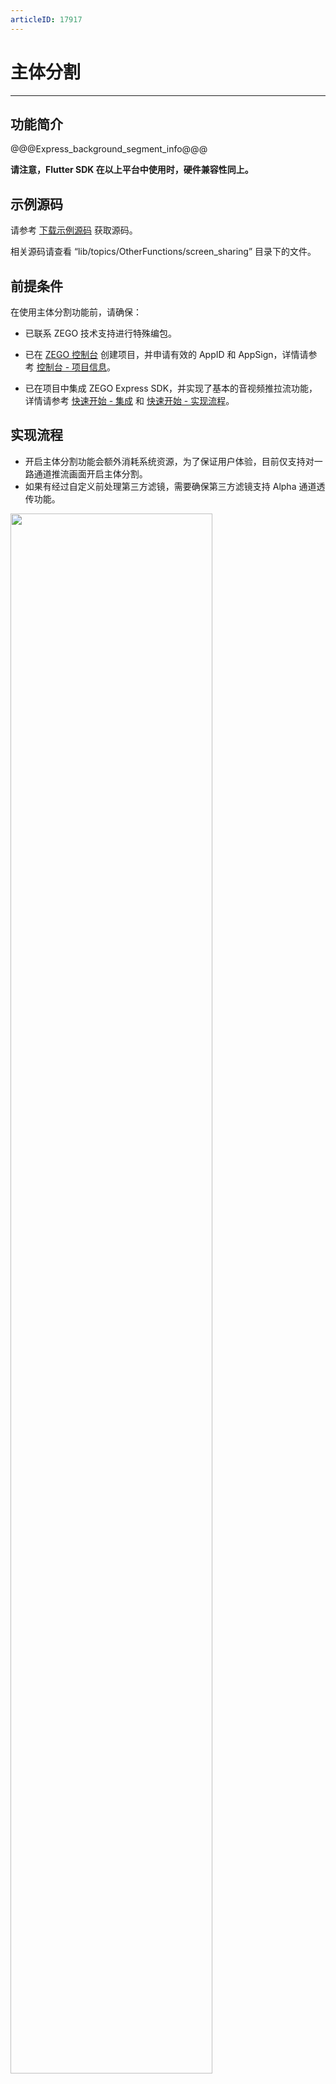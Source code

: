 ```yaml
---
articleID: 17917
---
```

# 主体分割

- - -

## 功能简介


@@@Express_background_segment_info@@@

**请注意，Flutter SDK 在以上平台中使用时，硬件兼容性同上。**

## 示例源码

请参考 [下载示例源码](#3130) 获取源码。

相关源码请查看 “lib/topics/OtherFunctions/screen_sharing” 目录下的文件。

## 前提条件

在使用主体分割功能前，请确保：

- 已联系 ZEGO 技术支持进行特殊编包。

- 已在 [ZEGO 控制台](https://console.zego.im) 创建项目，并申请有效的 AppID 和 AppSign，详情请参考 [控制台 - 项目信息](https://doc-zh.zego.im/article/12107)。
- 已在项目中集成 ZEGO Express SDK，并实现了基本的音视频推拉流功能，详情请参考 [快速开始 - 集成](!Integration/SDK_Integration) 和 [快速开始 - 实现流程](!Integration/Solution_Implementation)。


## 实现流程

<div class = "mk-warning">

- 开启主体分割功能会额外消耗系统资源，为了保证用户体验，目前仅支持对一路通道推流画面开启主体分割。
- 如果有经过自定义前处理第三方滤镜，需要确保第三方滤镜支持 Alpha 通道透传功能。
</div>

<img src="/Pics/subject_segmentation/subject_segmentation_flutter.png" width="80%">

请注意，开发者可根据自己的业务场景需要，选择是否实现上图中的 **（可选）** 步骤。如需实现，请参考下文中的具体说明。

### 1 初始化和登录房间

初始化和登录房间的具体流程，请参考实现视频通话文档中的 “[3.1 创建引擎](!Integration/Solution_Implementation#3_1)”及“[3.2 登录房间](!Integration/Solution_Implementation#3_2)”。


### 2 监听主体分割状态回调

调用 [onVideoObjectSegmentationStateChanged](/unique-api/express-video-sdkhttps://doc-zh.zego.im/article/dart_flutter/zego_express_engine/ZegoExpressEngine/onVideoObjectSegmentationStateChanged.html) 接口，监听主体分割状态回调。

<div class = 'mk-warning'>

主体分割的状态回调依赖于开启预览或者推流，即如需监听 [onVideoObjectSegmentationStateChanged](/unique-api/express-video-sdkhttps://doc-zh.zego.im/article/dart_flutter/zego_express_engine/ZegoExpressEngine/onVideoObjectSegmentationStateChanged.html) 回调，需要调用预览 [startPreview](/unique-api/express-video-sdkhttps://doc-zh.zego.im/article/dart_flutter/zego_express_engine/ZegoExpressEnginePublisher/startPreview.html) 或推流 [startPublishingStream](/unique-api/express-video-sdkhttps://doc-zh.zego.im/article/dart_flutter/zego_express_engine/ZegoExpressEnginePublisher/startPublishingStream.html)。
</div>

```dart
ZegoExpressEngine.onVideoObjectSegmentationStateChanged = (state, channel, errorCode) {
  ZegoLog().addLog(
      'Video object segmentation state changed. state: $state, errorCode: $errorCode, channel: $channel');
};
```


### 3 使用主体分割实现不同的业务功能

<div class="mk-warning">

开发者如需更新主体分割类型、背景处理类型，需要修改 [ZegoObjectSegmentationConfig](/unique-api/express-video-sdkhttps://doc-zh.zego.im/article/dart_flutter/zego_express_engine/ZegoObjectSegmentationConfig-class.html) 的配置，并再次调用 [enableVideoObjectSegmentation](/unique-api/express-video-sdkhttps://doc-zh.zego.im/article/dart_flutter/zego_express_engine/ZegoExpressEnginePublisher/enableVideoObjectSegmentation.html) 接口开启主体分割，即可更新主体分割效果；更新结果将通过 [onVideoObjectSegmentationStateChanged](/unique-api/express-video-sdkhttps://doc-zh.zego.im/article/dart_flutter/zego_express_engine/ZegoExpressEngine/onVideoObjectSegmentationStateChanged.html) 回调通知给开发者。 
</div>

#### 背景虚化

<details class="zg-primary">
    <summary>使用主体分割实现背景虚化</summary>

调用 [enableVideoObjectSegmentation](/unique-api/express-video-sdkhttps://doc-zh.zego.im/article/dart_flutter/zego_express_engine/ZegoExpressEnginePublisher/enableVideoObjectSegmentation.html) 接口，开启主体分割，并设置背景处理类型为“虚化”。

```dart
ZegoObjectSegmentationConfig config = ZegoObjectSegmentationConfig.defaultConfig();
config.objectSegmentationType = ZegoObjectSegmentationType.AnyBackground;//根据实际情况选择需要开启的主体分割类型
config.backgroundConfig.processType = ZegoBackgroundProcessType.Blur;//设置背景处理方式为虚化
config.backgroundConfig.blurLevel = ZegoBackgroundBlurLevel.Medium;//设置背景虚化级别为中
engine.enableVideoObjectSegmentation(enable, config, ZegoPublishChannel.Main);//开启主体分割
```
</details>

#### 虚拟背景

<details class="zg-primary">
    <summary>使用主体分割实现虚拟背景</summary>

虚拟背景支持两种类型素材：

- 图片。
  当前支持 “PNG” 与 “JPEG” 两种图片格式，即 “.png”、“.jpg”、“.jpeg” 三种后缀的图片文件。
- 视频，限制如下：
    - 视频格式：MP4、FLV、MKV、AVI。
    - 视频源：本地视频。
    - 视频播放方式：循环播放。
    - 分辨率：最大不超过 4096 px，推荐 1920 px 以内。
    - 视频时长：最大不超过 30 秒，推荐 15 秒以内。
    - 视频大小：最大不超过 50 MB，推荐 10 MB 以内。

<div class="mk-warning">

开发者在使用本功能时，请注意自定义图片、视频素材的宽高比，否则超出视图的部分会被裁减。
</div>

调用 [enableVideoObjectSegmentation](/unique-api/express-video-sdkhttps://doc-zh.zego.im/article/dart_flutter/zego_express_engine/ZegoExpressEnginePublisher/enableVideoObjectSegmentation.html) 接口，开启主体分割，并设置背景处理类型为“图片”或“视频”。

```dart
ZegoObjectSegmentationConfig config = ZegoObjectSegmentationConfig.defaultConfig();
config.objectSegmentationType = ZegoObjectSegmentationType.AnyBackground;//根据实际情况选择需要开启的主体分割类型

//设置背景处理方式为 图片
config.backgroundConfig.processType = ZegoBackgroundProcessType.Image;
config.backgroundConfig.imageURL = "<image_path>";//设置背景图片路径
engine.enableVideoObjectSegmentation(enable, config, ZegoPublishChannel.Main);//开启主体分割

//设置背景处理方式为 视频
config.backgroundConfig.processType = ZegoBackgroundProcessType.Video;
config.backgroundConfig.videoURL = "<video_path>";//设置背景视频路径
engine.enableVideoObjectSegmentation(enable, config, ZegoPublishChannel.Main);//开启主体分割
```
</details>

#### 透明背景

<a name="enableAlphaChannelVideoEncoder"></a>

<details class="zg-primary">
    <summary>使用主体分割实现透明背景</summary>

<div class="mk-warning">

如果开发者需要实现类似“演讲模式”的业务功能，需要在业务侧将“主体画面”与“要混合的视频源内容”混为一条视频流。

</div>

调用 [enableVideoObjectSegmentation](/unique-api/express-video-sdkhttps://doc-zh.zego.im/article/dart_flutter/zego_express_engine/ZegoExpressEnginePublisher/enableVideoObjectSegmentation.html) 接口，开启主体分割，并设置背景处理类型为“透明”。

```dart
ZegoObjectSegmentationConfig config = ZegoObjectSegmentationConfig.defaultConfig();
config.objectSegmentationType = ZegoObjectSegmentationType.AnyBackground;//根据实际情况选择需要开启的主体分割类型
config.backgroundConfig.processType = ZegoBackgroundProcessType.Transparent;//设置背景处理方式为透明
engine.enableVideoObjectSegmentation(enable, config, ZegoPublishChannel.Main);//开启主体分割
```
</details>

### 4 （可选）使用 Alpha 通道传输分割出的主体

<details class="zg-primary">
    <summary>使用 Alpha 通道传输分割出的主体</summary>

如果推流端需要把分割后的主体画面通过 Alpha 通道传输到拉流端，在拉流端做主体渲染，需要先调用 [enableAlphaChannelVideoEncoder](/unique-api/express-video-sdkhttps://doc-zh.zego.im/article/dart_flutter/zego_express_engine/ZegoExpressEnginePublisher/enableAlphaChannelVideoEncoder.html) 接口，设置编码器支持透明通道，然后调用 [startPublishingStream](/unique-api/express-video-sdkhttps://doc-zh.zego.im/article/dart_flutter/zego_express_engine/ZegoExpressEnginePublisher/startPublishingStream.html) 接口推流，使其顺利传输至拉流端。

<div class = 'mk-warning'>

目前仅支持透明通道数据排列在 RGB 或 YUV 数据下方。
</div>

- 开启 Alpha 通道数据传输：

    ```dart
    ZegoAlphaLayoutType layoutType = ZegoAlphaLayoutType.Bottom; // 透明通道数据排列在 RGB 或 YUV 数据下方
    engine.enableAlphaChannelVideoEncoder(true, layoutType, ZegoPublishChannel.Main); // 开启编码器支持透明通道
    ```

- 关闭 Alpha 通道数据传输：

    ```dart
    ZegoAlphaLayoutType layoutType = ZegoAlphaLayoutType.Bottom; // 透明通道数据排列在 RGB 或 YUV 数据下方
    engine.enableAlphaChannelVideoEncoder(false, layoutType, ZegoPublishChannel.Main); // 关闭编码器支持透明通道
    ```
</details>

### 5 开始预览和推流

通过 [enableVideoObjectSegmentation](/unique-api/express-video-sdkhttps://doc-zh.zego.im/article/dart_flutter/zego_express_engine/ZegoExpressEnginePublisher/enableVideoObjectSegmentation.html) 接口开启主体分割功能后，可以进行预览。

<div class = 'mk-hint'>

开发者也可以先开启预览，再开启主体分割。本文以先开启主体分割，再进行预览为例进行介绍。
</div>

```dart
ZegoCanvas canvas = ZegoCanvas(previewView);
canvas.alphaBlend = true;//开启内部渲染 Alpha 混合，开启后支持分割后的主体与背景图层进行 Alpha 混合
engine.startPreview(canvas);
engine.startPublishingStream(streamID);
```

### 6（可选）在拉流端设置 Alpha 通道渲染并拉流

<details class="zg-primary">
    <summary>在拉流端设置 Alpha 通道渲染，并开启拉流</summary>

<div class="mk-warning">

推流端开启了 Alpha 通道传输的情况下，才需要在拉流端开启 Alpha 通道渲染。
</div>

```dart
ZegoCanvas canvas = ZegoCanvas(playView);
canvas.alphaBlend = true;//开启内部渲染 Alpha 混合，开启后支持分割后的主体与背景图层进行 Alpha 混合
engine.startPlayingStream(streamID, canvas);
```
</details>

### 7 关闭主体分割

调用 [enableVideoObjectSegmentation](/unique-api/express-video-sdkhttps://doc-zh.zego.im/article/dart_flutter/zego_express_engine/ZegoExpressEnginePublisher/enableVideoObjectSegmentation.html) 接口，关闭主体分割。

```dart
ZegoObjectSegmentationType objectType = ZegoObjectSegmentationType.AnyBackground;//根据实际情况选择需要关闭的主体分割类型
engine.enableVideoObjectSegmentation(false, objectType, ZegoPublishChannel.Main);//关闭主体分割
```

### 8 销毁引擎

调用 [destroyEngine](/unique-api/express-video-sdkhttps://doc-zh.zego.im/article/dart_flutter/zego_express_engine/ZegoExpressEngine/destroyEngine.html) 接口，销毁引擎。

```dart
ZegoExpressEngine.destroyEngine();
```
